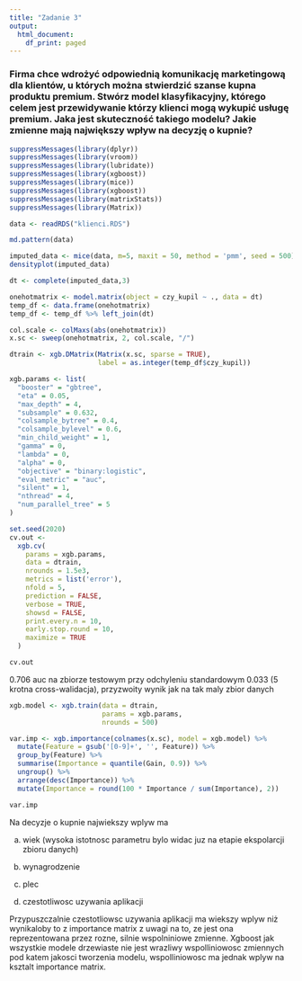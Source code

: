 ```yaml
---
title: "Zadanie 3"
output:
  html_document:
    df_print: paged
---
```


<h3>Firma chce wdrożyć odpowiednią komunikację marketingową dla klientów, u których można stwierdzić szanse kupna produktu premium. Stwórz model klasyfikacyjny, którego celem jest przewidywanie którzy klienci mogą wykupić usługę premium. Jaka jest skuteczność takiego modelu? Jakie zmienne mają największy wpływ na decyzję o kupnie?</h3>

```r
suppressMessages(library(dplyr))
suppressMessages(library(vroom))
suppressMessages(library(lubridate))
suppressMessages(library(xgboost))
suppressMessages(library(mice))
suppressMessages(library(xgboost))
suppressMessages(library(matrixStats))
suppressMessages(library(Matrix))
```

```r
data <- readRDS("klienci.RDS")

```

```r
md.pattern(data)
```

```r
imputed_data <- mice(data, m=5, maxit = 50, method = 'pmm', seed = 500)
densityplot(imputed_data)

dt <- complete(imputed_data,3)
```

```r
onehotmatrix <- model.matrix(object = czy_kupil ~ ., data = dt)
temp_df <- data.frame(onehotmatrix)
temp_df <- temp_df %>% left_join(dt)
```


```r
col.scale <- colMaxs(abs(onehotmatrix))
x.sc <- sweep(onehotmatrix, 2, col.scale, "/")

dtrain <- xgb.DMatrix(Matrix(x.sc, sparse = TRUE),
                      label = as.integer(temp_df$czy_kupil))
```

```r
xgb.params <- list(
  "booster" = "gbtree",
  "eta" = 0.05,
  "max_depth" = 4,
  "subsample" = 0.632,
  "colsample_bytree" = 0.4,
  "colsample_bylevel" = 0.6,
  "min_child_weight" = 1,
  "gamma" = 0,
  "lambda" = 0,
  "alpha" = 0,
  "objective" = "binary:logistic",
  "eval_metric" = "auc",
  "silent" = 1,
  "nthread" = 4,
  "num_parallel_tree" = 5
)
```

```r
set.seed(2020)
cv.out <-
  xgb.cv(
    params = xgb.params,
    data = dtrain,
    nrounds = 1.5e3,
    metrics = list('error'),
    nfold = 5,
    prediction = FALSE,
    verbose = TRUE,
    showsd = FALSE,
    print.every.n = 10,
    early.stop.round = 10,
    maximize = TRUE
  ) 

cv.out
```

0.706 auc na zbiorze testowym przy odchyleniu standardowym 0.033 (5 krotna cross-walidacja), przyzwoity wynik jak na tak maly zbior danych

```r
xgb.model <- xgb.train(data = dtrain,
                       params = xgb.params,
                       nrounds = 500)
```

```r
var.imp <- xgb.importance(colnames(x.sc), model = xgb.model) %>%
  mutate(Feature = gsub('[0-9]+', '', Feature)) %>%
  group_by(Feature) %>%
  summarise(Importance = quantile(Gain, 0.9)) %>%
  ungroup() %>%
  arrange(desc(Importance)) %>%
  mutate(Importance = round(100 * Importance / sum(Importance), 2))

var.imp
```

Na decyzje o kupnie najwiekszy wplyw ma 

a) wiek (wysoka istotnosc parametru bylo widac juz na etapie ekspolarcji zbioru danych)

b) wynagrodzenie

c) plec

d) czestotliwosc uzywania aplikacji

Przypuszczalnie czestotliowsc uzywania aplikacji ma wiekszy wplyw niż wynikaloby to z importance matrix z uwagi na to, ze jest ona reprezentowana przez rozne, silnie wspolniniowe zmienne. Xgboost jak wszystkie modele drzewiaste nie jest wrazliwy wspolliniowosc zmiennych pod katem jakosci tworzenia modelu, wspolliniowosc ma jednak wplyw na ksztalt importance matrix.